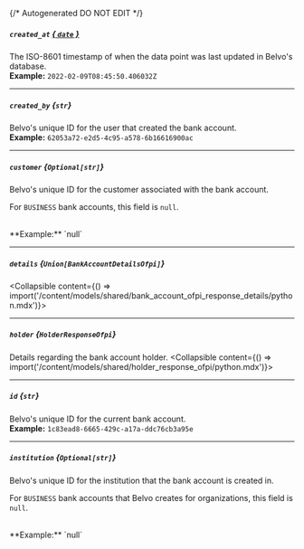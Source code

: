 {/* Autogenerated DO NOT EDIT  */}

##### `created_at` [*{ `date` }*](https://docs.python.org/3/library/datetime.html#date-objects)
The ISO\-8601 timestamp of when the data point was last updated in Belvo's database.
<br/>
**Example:** `2022-02-09T08:45:50.406032Z`

---
##### `created_by` *{`str`}*
Belvo's unique ID for the user that created the bank account.
<br/>
**Example:** `62053a72-e2d5-4c95-a578-6b16616900ac`

---
##### `customer` *{`Optional[str]`}*
Belvo's unique ID for the customer associated with the bank account.

For `BUSINESS` bank accounts, this field is `null`.

<br/>
**Example:** `null`

---
##### `details` *{`Union[BankAccountDetailsOfpi]`}*
<Collapsible content={() => import('/content/models/shared/bank_account_ofpi_response_details/python.mdx')}>
</Collapsible>

---
##### `holder` *{`HolderResponseOfpi`}*
Details regarding the bank account holder.
<Collapsible content={() => import('/content/models/shared/holder_response_ofpi/python.mdx')}>
</Collapsible>

---
##### `id` *{`str`}*
Belvo's unique ID for the current bank account.
<br/>
**Example:** `1c83ead8-6665-429c-a17a-ddc76cb3a95e`

---
##### `institution` *{`Optional[str]`}*
Belvo's unique ID for the institution that the bank account is created in.

For `BUSINESS` bank accounts that Belvo creates for organizations, this field is `null`.

<br/>
**Example:** `null`

